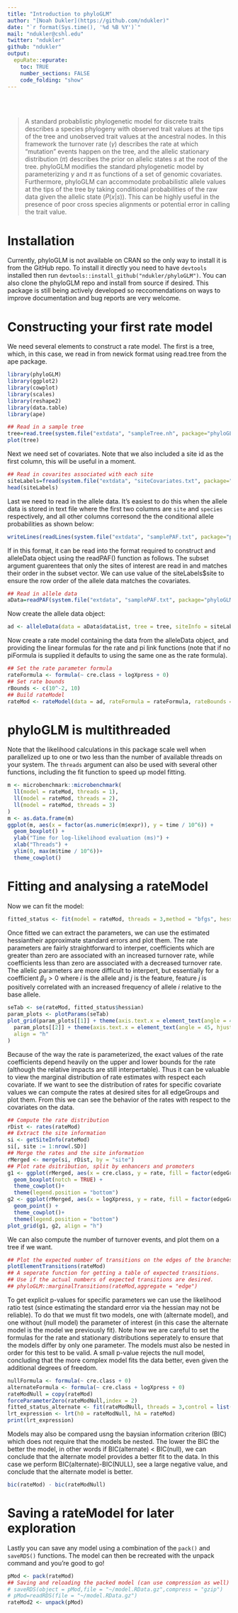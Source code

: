---
title: "Introduction to phyloGLM"
author: "[Noah Dukler](https://github.com/ndukler)"
date: "`r format(Sys.time(), '%d %B %Y')`"
mail: "ndukler@cshl.edu"
twitter: "ndukler"
github: "ndukler"
output:
  epuRate::epurate:
    toc: TRUE
    number_sections: FALSE
    code_folding: "show"
---


<br><br>

> A standard probablistic phylogenetic model for discrete traits describes a species phylogeny with observed trait values at the tips of the tree and unobserved trait values at the ancestral nodes. In this framework the turnover rate ($\gamma$) describes the rate at which "mutation" events happen on the tree, and the allelic stationary distribution ($\pi$) describes the prior on allelic states $s$ at the root of the tree. phyloGLM modifies the standard phylogenetic model by parameterizing $\gamma$ and $\pi$ as functions of a set of genomic covariates. Furthermore, phyloGLM can accommodate probabilistic allele values at the tips of the tree by taking conditional probabilities of the raw data given the allelic state ($P(x|s)$). This can be highly useful in the presence of poor cross species alignments or potential error in calling the trait value.

# Installation

Currently, phyloGLM is not available on CRAN so the only way to install it is from the GitHub repo. To install it directly you need to have `devtools` installed then run `devtools::install_github("ndukler/phyloGLM")`. You can also clone the phyloGLM repo and install from source if desired. This package is still being actively developed so reccomendations on ways to improve documentation and bug reports are very welcome. 

# Constructing your first rate model

We need several elements to construct a rate model. The first is a tree, which, in this case, we read in from newick format using read.tree from the ape package.

```{r read_tree, warning=FALSE,message=FALSE}
library(phyloGLM)
library(ggplot2)
library(cowplot)
library(scales)
library(reshape2)
library(data.table)
library(ape)

## Read in a sample tree
tree=read.tree(system.file("extdata", "sampleTree.nh", package="phyloGLM"))
plot(tree)
```

Next we need set of covariates. Note that we also included a site id as the first column, this will be useful in a moment.

```{r read_covariates, warning=FALSE,message=FALSE}
## Read in covarites associated with each site 
siteLabels=fread(system.file("extdata", "siteCovariates.txt", package="phyloGLM"))
head(siteLabels)
```

Last we need to read in the allele data. It's easiest to do this when the allele data is stored in text file where the first two columns are `site` and `species` respectively, and all other columns corresond the the conditional allele probabilities as shown below:

```{r show_paf_format}
writeLines(readLines(system.file("extdata", "samplePAF.txt", package="phyloGLM"),3))
```

If in this format, it can be read into the format required to construct and alleleData object using the readPAF() function as follows. The subset argument guarentees that only the sites of interest are read in and matches their order in the subset vector. We can use value of the siteLabels$site to ensure the row order of the allele data matches the covariates. 

```{r read_paf, warning=FALSE,message=FALSE}
## Read in allele data
aData=readPAF(system.file("extdata", "samplePAF.txt", package="phyloGLM"),subset = siteLabels$site)
```

Now create the allele data object:

```{r build_allele_data,results="hide"}
ad <- alleleData(data = aData$dataList, tree = tree, siteInfo = siteLabels)
```

Now create a rate model containing the data from the alleleData object, and providing the linear formulas for the rate and pi link functions (note that if no piFormula is supplied it defaults to using the same one as the rate formula).

```{r build_rateModel,results="hide"}
## Set the rate parameter formula
rateFormula <- formula(~ cre.class + logXpress + 0)
## Set rate bounds
rBounds <- c(10^-2, 10)
## Build rateModel
rateMod <- rateModel(data = ad, rateFormula = rateFormula, rateBounds = rBounds)
```

# phyloGLM is multithreaded

Note that the likelihood calculations in this package scale well when parallelized up to one or two less than the number of available threads on your system. The `threads` argument can also be used with several other functions, including the fit function to speed up model fitting.

```{r benchmark,fig.width=4, fig.height=4}
m <- microbenchmark::microbenchmark(
  ll(model = rateMod, threads = 1),
  ll(model = rateMod, threads = 2),
  ll(model = rateMod, threads = 3)
)
m <- as.data.frame(m)
ggplot(m, aes(x = factor(as.numeric(m$expr)), y = time / 10^6)) +
  geom_boxplot() +
  ylab("Time for log-likelihood evaluation (ms)") +
  xlab("Threads") +
  ylim(0, max(m$time / 10^6))+
  theme_cowplot()
```

# Fitting and analysing a rateModel

Now we can fit the model:
```{r fit_model}
fitted_status <- fit(model = rateMod, threads = 3,method = "bfgs", hessian = TRUE)
```

Once fitted we can extract the parameters, we can use the estimated hessiantheir approximate standard errors and plot them. The rate parameters are fairly straightforward to interper, coefficients which are greater than zero are associated with an increased turnover rate, while coefficients less than zero are associated with a decreased turnover rate. The allelic parameters are more difficult to interpert, but essentially for a coefficient $\beta_{ij}>0$ where $i$ is the allele and $j$ is the feature, feature $j$ is positively correlated with an increased frequency of allele $i$ relative to the base allele.  

```{r plot_coefficients, fig.width=7, fig.height=4}
seTab <- se(rateMod, fitted_status$hessian)
param_plots <- plotParams(seTab)
plot_grid(param_plots[[1]] + theme(axis.text.x = element_text(angle = 45, hjust = 1)),
  param_plots[[2]] + theme(axis.text.x = element_text(angle = 45, hjust = 1)),
  align = "h"
)
```

Because of the way the rate is parameterized, the exact values of the rate coefficients depend heavily on the upper and lower bounds for the rate (although the relative impacts are still interpertable). Thus it can be valuable to view the marginal distribution of rate estimates with respect each covariate. If we want to see the distribution of rates for specific covariate values we can compute the rates at desired sites for all edgeGroups and plot them. From this we can see the behavior of the rates with respect to the covariates on the data.

```{r marginal_rate_plots ,fig.width=7, fig.height=3.5}
## Compute the rate distribution
rDist <- rates(rateMod)
## Extract the site information
si <- getSiteInfo(rateMod)
si[, site := 1:nrow(.SD)]
## Merge the rates and the site information
rMerged <- merge(si, rDist, by = "site")
## Plot rate dsitribution, split by enhancers and promoters
g1 <- ggplot(rMerged, aes(x = cre.class, y = rate, fill = factor(edgeGroup))) +
  geom_boxplot(notch = TRUE) +
  theme_cowplot()+
  theme(legend.position = "bottom")
g2 <- ggplot(rMerged, aes(x = logXpress, y = rate, fill = factor(edgeGroup))) +
  geom_point() +
  theme_cowplot()+
  theme(legend.position = "bottom")
plot_grid(g1, g2, align = "h")
```

We can also compute the number of turnover events, and plot them on a tree if we want.

```{r turnover_plots,fig.width=6, fig.height=4}
## Plot the expected number of transitions on the edges of the branches
plotElementTransitions(rateMod)
## A seperate function for getting a table of expected transitions.
## Use if the actual numbers of expected transitions are desired.
## phyloGLM::marginalTransitions(rateMod,aggregate = "edge")
```

To get explicit p-values for specific parameters we can use the likelihood ratio test (since estimating the standard error via the hessian may not be reliable). To do that we must fit two models, one with (alternate model), and one without (null model) the parameter of interest (in this case the alternate model is the model we previously fit). Note how we are careful to set the formulas for the rate and stationary distributions seperately to ensure that the models differ by only one parameter. The models must also be nested in order for this test to be valid. A small p-value rejects the null model, concluding that the more complex model fits the data better, even given the additional degrees of freedom.

```{r coefficient_lrt}
nullFormula <- formula(~ cre.class + 0)
alternateFormula <- formula(~ cre.class + logXpress + 0)
rateModNull = copy(rateMod)
forceParameterZero(rateModNull,index = 2)
fitted_status_alternate <- fit(rateModNull, threads = 3,control = list(trace = 0))
lrt_expression <- lrt(h0 = rateModNull, hA = rateMod)
print(lrt_expression)
```

Models may also be compared usng the baysian information criterion (BIC) which does not require that the models be nested. The lower the BIC the better the model, in other words if BIC(alternate) < BIC(null), we can conclude that the alternate model provides a better fit to the data. In this case we perform BIC(alternate)-BIC(NULL), see a large negative value, and conclude that the alternate model is better.  

```{r bic}
bic(rateMod) - bic(rateModNull)
```

# Saving a rateModel for later exploration
Lastly you can save any model using a combination of the `pack()` and `saveRDS()` functions. The model can then be recreated with the unpack command and you're good to go!

```{r saving_model}
pMod <- pack(rateMod)
## Saving and reloading the packed model (can use compression as well)
# saveRDS(object = pMod,file = "~/model.RData.gz",compress = "gzip")
# pMod=readRDS(file = "~/model.RData.gz")
rateMod2 <- unpack(pMod)
```

